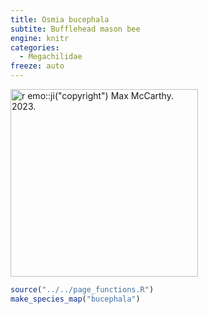 ```yaml
---
title: Osmia bucephala
subtite: Bufflehead mason bee
engine: knitr
categories:
  - Megachilidae
freeze: auto
---
```

[![`r emo::ji("copyright")` Max McCarthy. 2023.](https://inaturalist-open-data.s3.amazonaws.com/photos/300235034/medium.jpg){height=300}](https://inaturalist.ca/observations/86514271)

```r
source("../../page_functions.R")
make_species_map("bucephala")
```

